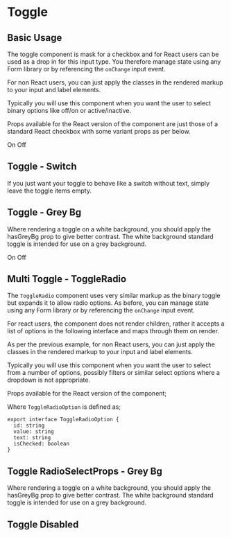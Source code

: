 
<Meta title="Toggle" component={Toggle} />

# Toggle

## Basic Usage

The toggle component is mask for a checkbox and for React users can be used as a drop in for this input type. You therefore manage state using any Form library or by referencing the `onChange` input event.

For non React users, you can just apply the classes in the rendered markup to your input and label elements.

Typically you will use this component when you want the user to select binary options like off/on or active/inactive.

Props available for the React version of the component are just those of a standard React checkbox with some variant props as per below.

<ArgsTable of={Toggle} />

<Canvas>
  <Story name="Basic Usage">
    <Toggle id="my-cool-toggle">
      <ElToggleItem>On</ElToggleItem>
      <ElToggleItem>Off</ElToggleItem>
    </Toggle>
  </Story>
</Canvas>

<RenderHtmlMarkup component="Toggle" story="Basic Usage" />

## Toggle - Switch

If you just want your toggle to behave like a switch without text, simply leave the toggle items empty.

<Canvas>
  <Story name="Toggle - Switch">
    <Toggle id="my-cool-toggle-variants-switch">
      <ElToggleItem></ElToggleItem>
      <ElToggleItem></ElToggleItem>
    </Toggle>
  </Story>
</Canvas>

<RenderHtmlMarkup component="Toggle" story="Toggle - Switch" />

## Toggle - Grey Bg

Where rendering a toggle on a white background, you should apply the hasGreyBg prop to give better contrast. The white background standard toggle is intended for use on a grey background.

<Canvas>
  <Story name="Toggle - Grey Bg">
    <Toggle id="my-cool-toggle-variants-grey" hasGreyBg>
      <ElToggleItem>On</ElToggleItem>
      <ElToggleItem>Off</ElToggleItem>
    </Toggle>
  </Story>
</Canvas>

<RenderHtmlMarkup component="Toggle" story="Toggle - Grey Bg" />

## Multi Toggle - ToggleRadio

The `ToggleRadio` component uses very similar markup as the binary toggle but expands it to allow radio options. As before, you can manage state using any Form library or by referencing the `onChange` input event.

For react users, the component does not render children, rather it accepts a list of options in the following interface and maps through them on render.

As per the previous example, for non React users, you can just apply the classes in the rendered markup to your input and label elements.

Typically you will use this component when you want the user to select from a number of options, possibly filters or similar select options where a dropdown is not appropriate.

Props available for the React version of the component;

<ArgsTable of={ToggleRadio} />

Where `ToggleRadioOption` is defined as;

```tsx
export interface ToggleRadioOption {
  id: string
  value: string
  text: string
  isChecked: boolean
}
```

<Canvas>
  <Story name="Toggle Radio - Default">
    <ToggleRadio
      name="my-cool-toggle-radio"
      options={[
        {
          id: 'option-1',
          value: 'option-1',
          text: 'Option 1',
          isChecked: true,
        },
        {
          id: 'option-2',
          value: 'option-2',
          text: 'Option 2',
          isChecked: false,
        },
        {
          id: 'option-3',
          value: 'option-3',
          text: 'Option 3',
          isChecked: false,
        },
      ]}
    />
  </Story>
</Canvas>

<RenderHtmlMarkup component="Toggle" story="Toggle Radio - Default" />

## Toggle RadioSelectProps - Grey Bg

Where rendering a toggle on a white background, you should apply the hasGreyBg prop to give better contrast. The white background standard toggle is intended for use on a grey background.

<Canvas>
  <Story name="Toggle RadioSelectProps - Grey Bg">
    <ToggleRadio
      name="my-cool-toggle-radio-grey"
      hasGreyBg
      options={[
        {
          id: 'option-1-fw-grey',
          value: 'option-1-fw-grey',
          text: 'Option 1',
          isChecked: true,
        },
        {
          id: 'option-2-fw-grey',
          value: 'option-2-fw-grey',
          text: 'Option 2',
          isChecked: false,
        },
        {
          id: 'option-3-fw-grey',
          value: 'option-3-fw-grey',
          text: 'Option 3',
          isChecked: false,
        },
      ]}
    />
  </Story>
</Canvas>

<RenderHtmlMarkup component="Toggle" story="Toggle RadioSelectProps - Grey Bg" />

## Toggle Disabled

<Canvas>
  <Story name="Toggle Radio - Disabled">
    <ToggleRadio
      name="my-cool-toggle-radio"
      disabled={true}
      options={[
        {
          id: 'option-1',
          value: 'option-1',
          text: 'Opt 1',
          isChecked: true,
        },
        {
          id: 'option-2',
          value: 'option-2',
          text: 'Opt 2',
          isChecked: false,
        },
        {
          id: 'option-3',
          value: 'option-3',
          text: 'Opt 3',
          isChecked: false,
        },
      ]}
    />
  </Story>
</Canvas>

<RenderHtmlMarkup component="Toggle" story="Toggle Radio - Disabled" />
